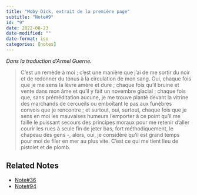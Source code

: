 ```yaml
---
title: "Moby Dick, extrait de la première page"
subtitle: "Note#9"
id: "9"
date: 2022-08-23
date-modified: ""
date-format: iso
categories: [notes]
---
```

*Dans la traduction d'Armel Guerne.*

> C'est un remède à moi ; c'est une manière que j'ai de me sortir du noir et de redonner du tonus à la circulation de mon sang. Oui, chaque fois que je me sens la lèvre amère et dure  ; chaque fois qu'il bruine et vente dans mon âme et qu'il y fait un novembre glacial ; chaque fois que, sans préméditation aucune, je me trouve planté devant la vitrine des marchands de cercueils ou emboîtant le pas aux funèbres convois que je rencontre ; et surtout, oui, surtout, chaque fois que je sens en moi les mauvaises humeurs l'emporter à ce point qu'il me faille le puissant secours des principes moraux pour me retenir d'aller courir les rues à seule fin de jeter bas, fort méthodiquement, le chapeau des gens -, alors, oui, je considère qu'il est grand temps pour moi de filer en mer au plus vite. C'est ce qui me tient lieu de pistolet et de plomb.

## Related Notes

* [Note#36](/notes/36)
* [Note#94](/notes/94)
